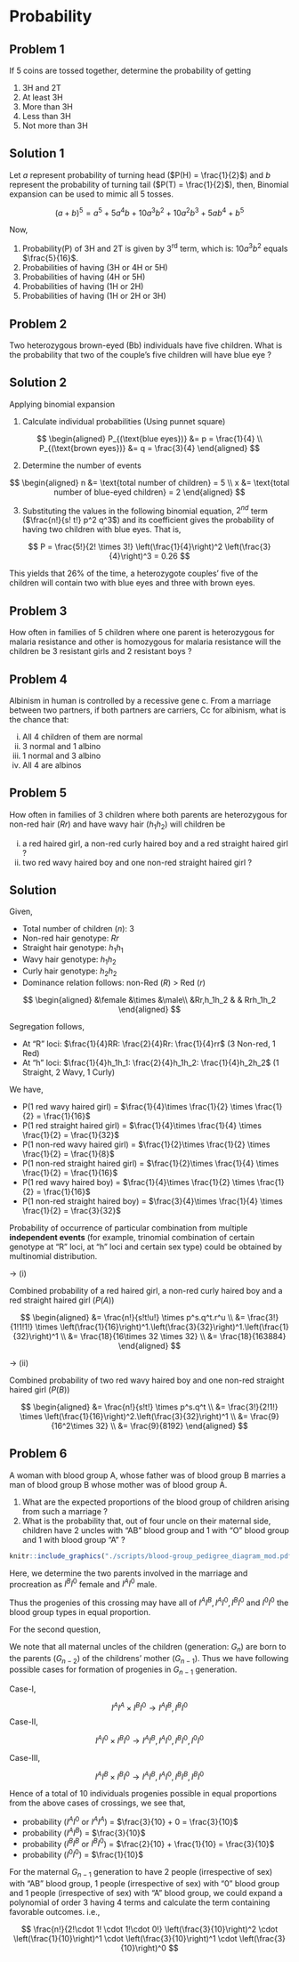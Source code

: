 # Probability

## Problem 1

If 5 coins are tossed together, determine the probability of getting

1. 3H and 2T
2. At least 3H
3. More than 3H
4. Less than 3H
5. Not more than 3H

## Solution 1

Let $a$ represent probability of turning head ($P(H) = \frac{1}{2}$) and $b$ represent the probability of turning tail ($P(T) = \frac{1}{2}$), then, Binomial expansion can be used to mimic all 5 tosses.

$$
(a + b)^5 = a^5 + 5a^4b + 10 a^3 b^2 + 10 a^2 b^3 + 5 ab^4 + b^5
$$

Now,

1. Probability(P) of 3H and 2T is given by $\mathrm{3^{rd}}$ term, which is: $10 a^3 b^2$ equals $\frac{5}{16}$.
2. Probabilities of having (3H or 4H or 5H)
3. Probabilities of having (4H or 5H)
4. Probabilities of having (1H or 2H)
5. Probabilities of having (1H or 2H or 3H)

## Problem 2

Two heterozygous brown-eyed (Bb) individuals have five children. What is the probability that two of the couple's five children will have blue eye ?

## Solution 2

Applying binomial expansion

1. Calculate individual probabilities (Using punnet square)

$$
\begin{aligned}
P_{(\text{blue eyes})} &= p = \frac{1}{4} \\
P_{(\text{brown eyes})} &= q = \frac{3}{4}
\end{aligned}
$$

2. Determine the number of events

$$
\begin{aligned}
n &= \text{total number of children} = 5 \\
x &= \text{total number of blue-eyed children} = 2
\end{aligned}
$$

3. Substituting the values in the following binomial equation, $2^{nd}$ term ($\frac{n!}{s! t!} p^2 q^3$) and its coefficient gives the probability of having two children with blue eyes. That is,

$$
P = \frac{5!}{2! \times 3!} \left(\frac{1}{4}\right)^2 \left(\frac{3}{4}\right)^3 = 0.26
$$

This yields that 26% of the time, a heterozygote couples' five of the children will contain two with blue eyes and three with brown eyes.

## Problem 3

How often in  families of 5 children where one parent is heterozygous for malaria resistance and other is homozygous for malaria resistance will the children be 3 resistant girls and 2 resistant boys ?

## Problem 4

Albinism in human is controlled by a recessive gene c. From a marriage between two partners, if both partners are carriers, Cc for albinism, what is the chance that:

i. All 4 children of them are normal
ii. 3 normal and 1 albino
iii. 1 normal and 3 albino
iv. All 4 are albinos

## Problem 5

How often in families of 3 children where both parents are heterozygous for non-red hair ($Rr$) and have wavy hair ($h_1h_2$) will children be

i. a red haired girl, a non-red curly haired boy and a red straight haired girl ?
ii. two red wavy haired boy and one non-red straight haired girl ?

## Solution

Given,

- Total number of children ($n$): 3
- Non-red hair genotype: $Rr$
- Straight hair genotype: $h_1h_1$
- Wavy hair genotype: $h_1h_2$
- Curly hair genotype: $h_2h_2$
- Dominance relation follows: non-Red ($R$) > Red ($r$)

$$
\begin{aligned}
&\female &\times &\male\\
&Rr,h_1h_2 & & Rrh_1h_2
\end{aligned}
$$

Segregation follows,

- At "R" loci: $\frac{1}{4}RR: \frac{2}{4}Rr: \frac{1}{4}rr$ (3 Non-red, 1 Red)
- At "h" loci: $\frac{1}{4}h_1h_1: \frac{2}{4}h_1h_2: \frac{1}{4}h_2h_2$ (1 Straight, 2 Wavy, 1 Curly)

We have,

- P(1 red wavy haired girl) = $\frac{1}{4}\times \frac{1}{2} \times \frac{1}{2} = \frac{1}{16}$
- P(1 red straight haired girl) = $\frac{1}{4}\times \frac{1}{4} \times \frac{1}{2} = \frac{1}{32}$
- P(1 non-red wavy haired girl) = $\frac{1}{2}\times \frac{1}{2} \times \frac{1}{2} = \frac{1}{8}$
- P(1 non-red straight haired girl) = $\frac{1}{2}\times \frac{1}{4} \times \frac{1}{2} = \frac{1}{16}$
- P(1 red wavy haired boy) = $\frac{1}{4}\times \frac{1}{2} \times \frac{1}{2} = \frac{1}{16}$
- P(1 non-red straight haired boy) = $\frac{3}{4}\times \frac{1}{4} \times \frac{1}{2} = \frac{3}{32}$

Probability of occurrence of particular combination from multiple **independent events** (for example, trinomial combination of certain genotype at "R" loci, at "h" loci and certain sex type) could be obtained by multinomial distribution.

$\longrightarrow$ (i)

Combined probability of a red haired girl, a non-red curly haired boy and a red straight haired girl ($P(A)$)

$$
\begin{aligned}
&= \frac{n!}{s!t!u!} \times p^s.q^t.r^u \\
&= \frac{3!}{1!1!1!} \times \left(\frac{1}{16}\right)^1.\left(\frac{3}{32}\right)^1.\left(\frac{1}{32}\right)^1 \\
&= \frac{18}{16\times 32 \times 32} \\
&= \frac{18}{163884}
\end{aligned}
$$


$\longrightarrow$ (ii)

Combined probability of two red wavy haired boy and one non-red straight haired girl ($P(B)$)

$$
\begin{aligned}
&= \frac{n!}{s!t!} \times p^s.q^t \\
&= \frac{3!}{2!1!} \times \left(\frac{1}{16}\right)^2.\left(\frac{3}{32}\right)^1 \\
&= \frac{9}{16^2\times 32} \\
&= \frac{9}{8192}
\end{aligned}
$$

## Problem 6

A woman with blood group A, whose father was of blood group B marries a man of blood group B whose mother was of blood group A.

1. What are the expected proportions of the blood group of children arising from such a marriage ?
2. What is the probability that, out of four uncle on their maternal side, children have 2 uncles with "AB" blood group and 1 with "O" blood group and 1 with blood group "A" ?


```r
knitr::include_graphics("./scripts/blood-group_pedigree_diagram_mod.pdf")
```

Here, we determine the two parents involved in the marriage and procreation as $I^B I^0$ female and $I^A I^0$ male.

Thus the progenies of this crossing may have all of $I^A I^B, I^A I^0, I^B I^0$ and $I^0 I^0$ the blood group types in equal proportion.


For the second question,

We note that all maternal uncles of the children (generation: $G_n$) are born to the parents ($G_{n-2}$) of the childrens' mother ($G_{n-1}$). Thus we have following possible cases for formation of progenies in $G_{n-1}$ generation.

Case-I,

$$
I^A I^A \times I^B I^0 \longrightarrow I^A I^B, I^B I^0
$$
Case-II,

$$
I^A I^0 \times I^B I^0 \longrightarrow I^A I^B, I^A I^0, I^B I^0, I^0 I^0
$$

Case-III,

$$
I^A I^B \times I^B I^0 \longrightarrow I^A I^B, I^A I^0, I^B I^B, I^B I^0
$$

Hence of a total of 10 individuals progenies possible in equal proportions from the above cases of crossings, we see that,

- probability ($I^A I^0$ or $I^A I^A$) = $\frac{3}{10} + 0 = \frac{3}{10}$ 
- probability ($I^A I^B$) = $\frac{3}{10}$
- probability ($I^B I^B$ or $I^B I^0$) = $\frac{2}{10} + \frac{1}{10} = \frac{3}{10}$ 
- probability ($I^0 I^0$) = $\frac{1}{10}$

For the maternal $G_{n-1}$ generation to have 2 people (irrespective of sex) with "AB" blood group, 1 people (irrespective of sex) with "0" blood group and 1 people (irrespective of sex) with "A" blood group, we could expand a polynomial of order 3 having 4 terms and calculate the term containing favorable outcomes. i.e.,

$$
\frac{n!}{2!\cdot 1! \cdot 1!\cdot 0!} \left(\frac{3}{10}\right)^2 \cdot \left(\frac{1}{10}\right)^1 \cdot \left(\frac{3}{10}\right)^1 \cdot \left(\frac{3}{10}\right)^0
$$

